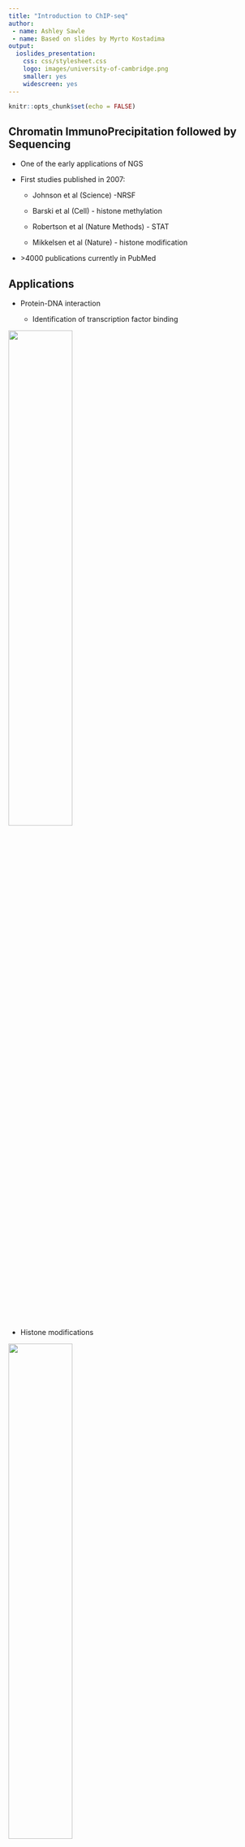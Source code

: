 ```yaml
---
title: "Introduction to ChIP-seq"
author: 
 - name: Ashley Sawle
 - name: Based on slides by Myrto Kostadima
output:
  ioslides_presentation:
    css: css/stylesheet.css
    logo: images/university-of-cambridge.png
    smaller: yes
    widescreen: yes
---
```


```r
knitr::opts_chunk$set(echo = FALSE)
```

## <span class="bbu">Ch</span>romatin <span class="bbu">I</span>mmuno<span class="bbu">P</span>recipitation followed by <span class="bbu">Seq</span>uencing

* One of the early applications of NGS  

* First studies published in 2007:  

    * Johnson et al (Science) -NRSF  
    
    * Barski et al (Cell) - histone methylation  
    
    * Robertson et al (Nature Methods) - STAT  
    
    * Mikkelsen et al (Nature) - histone modification  

* \>4000 publications currently in PubMed

## Applications

* Protein-DNA interaction

    * <span class="pt">Identification of transcription factor binding</span>
    
<img src="images/nrg2641-f1_protein.jpg"  class="centerimg" style="width: 50%" />

* <span class="pt">Histone modifications</span>

<img src="images/nrg2641-f1_histone.jpg"  class="centerimg" style="width: 50%" />


## Experiment Overview

<div style="width: 60%; 
            float: left"> 
<span style="color: #FFFFFF;">.</span>
            
</div>

<div style="margin-left: 60px;
            float: none;">
<img src="images/nrg2641-f1_mod.png", style="width: 40%;
                                               margin-top: -50px;
                                               margin-left: auto;
                                               margin-right: auto;
                                               display: block;">
</div>

<div style="text-align: right">
<p style="font-size: 14px">Image adapted from: Park P (2009), Nature Reviews Genetics, 10, 669-680.</p>
</div>

## Experiment Overview

<div style="width: 60%; 
            float: left"> 

+----------------------------------------------------+---------------------------------------------------------------------------------+
| <span class="smtabtext">Resolution</span>          | <span class="smtabtext">High - single nucleotide</span> |
+----------------------------------------------------+---------------------------------------------------------------------------------+
| <span class="smtabtext">Coverage</span>            | <span class="smtabtext">Limited by “alignability” of reads to the genome</span> |
+----------------------------------------------------+---------------------------------------------------------------------------------+
| <span class="smtabtext">Cost</span>                | <span class="smtabtext">Around £1000 per lane</span> |
+----------------------------------------------------+---------------------------------------------------------------------------------+
| <span class="smtabtext">Source of noise</span>     | <span class="smtabtext"> Sequencing bias, GC bias, Sequencing error </span>   |
+----------------------------------------------------+---------------------------------------------------------------------------------+
| <span class="smtabtext">Amount DNA required</span> | <span class="smtabtext">Low 10 - 50 ng</span> |
+----------------------------------------------------+---------------------------------------------------------------------------------+
| <span class="smtabtext">Multiplexing</span>        | <span class="smtabtext">Possible</span> |
+----------------------------------------------------+---------------------------------------------------------------------------------+

</div>

<div style="margin-left: 60px;
            float: none;">
<img src="images/nrg2641-f1_mod.png", style="width: 40%;
                                               margin-top: -50px;
                                               margin-left: auto;
                                               margin-right: auto;
                                               display: block;">
</div>

<div style="text-align: right">
<p style="font-size: 14px">Image adapted from: Park P (2009), Nature Reviews Genetics, 10, 669-680.</p>
</div>

## Sample Preparation

|          | Transcription factor binding | Histone modifications and Nucleosome positioning |
|:--------:|:-----------------------------|:-------------------------------------------------|
| Crosslinking | Formaldehyde | Usually not |
| Fragmentation | Sonication(200-600bp) | MNase Treatment |
| Immunoprecipitation | Antibody specific to protein |Antibody specific to histonemodification or histone |


## Experimental Design

<ul style="font-size: 30px; line-height: 1.6">
  <li class="pkht">Antibody quality</li>
  <li>Control experiment</li>
  <li>Depth of sequencing</li>
  <li>Multiplexing</li>
  <li>Paired-end reads</li>
</ul>


## Antibody Quality

* Antibody quality - a <span class="pkht">sensitive</span>
and <span class="pkht">specific</span> antibody will give a high level of enrichment

    * <span class="pt">Limited efficiency of antibody is the main reason for failed ChIP-seq experiments</span>
    
* Check your antibody ahead if possible

    * <span class="pt">Western blotting to check the reactivity of the antibody with unmodified and non-histone proteins</span>
    
* Optimize ChIP protocol

    * <span class="pt">If known positives and negatives are available, perform qPCR to demonstrate enrichment for these regions</span>

## Experimental Design

<ul style="font-size: 30px; line-height: 1.6">
  <li>Antibody quality</li>
  <li class="pkht">Control experiment</li>
  <li>Depth of sequencing</li>
  <li>Multiplexing</li>
  <li>Paired-end reads</li>
</ul>

## The Need for a Control Sample

<div style="width: 40%; 
            float: left"> 
            
* Open chromatin regions are fragmented more easily than closed regions.
            
* Repetitive sequences might seem to be enriched (inaccurate repeats copy number in the assembled genome).
            
* Uneven distribution of sequence tags across the genome 
            
* A ChIP-seq peak should be compared with the same region in a matched control
            
</div>

<div style="margin-left: 60px;
            float: none;">
<img src="images/nbt.1518-F1.jpg", style="width: 40%;
                                               margin-left: auto;
                                               margin-right: auto;
                                               display: block;">
</div>

<div style="text-align: right">
<p style="font-size: 14px">Image adapted from: Rozowsky et al. (2009) Nature Biotechnology, 27:66-75.</p>
</div>

<!-- 
https://www.nature.com/articles/nbt.1518/figures/1?proof=trueIn&draft=journal
-->

## Control Type

* Input DNA

* Mock IP - DNA obtained from IP without antibody

    * <span class="pt">Very little material can be pulled down leading to inconsistent results of multiple mock IPs</span>

* Nonspecific IP - using an antibody against a protein that is not known to be involved in DNA binding

* Sequencing a control can be avoided when looking at:

    * time points

    * differential binding pattern between conditions

## Experimental Design

<ul style="font-size: 30px; line-height: 1.6">
  <li>Antibody quality</li>
  <li>Control experiment</li>
  <li class="pkht">Depth of sequencing</li>
  <li>Multiplexing</li>
  <li>Paired-end reads</li>
</ul>

## Sequencing Depth

<img src="images/nbt.1518-F5.jpg"  class="centerimg" style="width: 70%; margin-top: 0px" />

* More prominent peaks are identified with fewer reads, versus weaker peaks that require greater
depth

* Number of putative target regions continues to increase as a function of sequencing
depth

<div style="text-align: right">
<p style="font-size: 14px">Image adapted from: Rozowsky et al. (2009) Nature Biotechnology, 27:66-75.</p>
</div>

## Sequencing Depth

<img src="images/nbt.1518-F5.jpg"  class="centerimg" style="width: 70%; margin-top: 0px" />

* With current sequencing technologies for human/mouse >20M uniquely mapped reads is usually sufficient

* Illumina HiSeq 4000: ~300-350 Million reads per lane

<div style="text-align: right">
<p style="font-size: 14px">Image adapted from: Rozowsky et al. (2009) Nature Biotechnology, 27:66-75.</p>
</div>

## Experimental Design

<ul style="font-size: 30px; line-height: 1.6">
  <li>Antibody quality</li>
  <li>Control experiment</li>
  <li>Depth of sequencing</li>
  <li class="pkht">Multiplexing</li>
  <li>Paired-end reads</li>
</ul>


## Sample barcoding and de-multiplexing

<div style="width: 50%; 
            float: left"> 
            
### Barcoding 

<img src="images/multiplexing.png", style="width: 90%;
                                               margin-left: auto;
                                               margin-right: auto;
                                               display: block;">
</div>

<div style="margin-left: 560px;
            float: none;">
            
### Demultiplexing

<div style="margin-top: 50px">
* Read 1  
<span style="font-family: courier new"><span style="color: #ff9955">ATTAGG</span>CCTAAGCA</span>... - Sample A
* Read 2  
<span style="font-family: courier new"><span style="color: #5588ff">GAGCAA</span>CGACTACT</span>... - Sample B
* Read 3  
<span style="font-family: courier new"><span style="color: #ff9955">ATTAGG</span>CCATACAT</span>... - Sample A
* Read 4  
<span style="font-family: courier new"><span style="color: #75e654">CCATAG</span>GCTGACTA</span>... - Sample C
</div>
</div>

## Experimental Design

<ul style="font-size: 30px; line-height: 1.6">
  <li>Antibody quality</li>
  <li>Control experiment</li>
  <li>Depth of sequencing</li>
  <li>Multiplexing</li>
  <li class="pkht">Paired-end reads</li>
</ul>

## Paired-End Sequencing

<img src="images/Paired_end_read.png"  class="centerimg" style="width: 70%; margin-top: 0px" />

* DNA fragments are sequenced from both ends

* Increases “mappability” - especially in repetitive regions

* Reduced duplicates

* Costs twice as much as single end reads

* For ChIP-seq, usually not worth the extra cost, unless you have a specific interest in repeat regions

## Analysis Workflow Overview

<img src="images/workflow.png"  class="centerimg" style="width: 70%; margin-top: 0px" />


## Alignment

**Goal**: Given a reference sequence and a set of short reads, align each read
to the most likely origin of the fragment from which the read came.

<img src="images/SR_alignment.png"  class="centerimg" style="width: 90%; margin-top: 0px" />

## Alignment

<img src="images/mappers_timeline.png"  class="centerimg" style="width: 75%; margin-top: -100px" />

## Mappability

* Not all of the genome is ‘available’ for mapping

* Align your reads to the unmasked genome

<img src="images/Mappability_table.png"  class="centerimg" style="width: 90%; margin-top: 0px" />


<div style="text-align: right">
<p style="font-size: 14px">Table from: Rozowsky et al. (2009) Nature Biotechnology, 27:66-75.</p>
<p style="font-size: 14px">\*Figure calculated based on 30nt sequence tags</p>
</div>

* <span class="pt">For ChIP-seq, usually short reads are used (50/100bp)</span>

## Reads can map in multiple locations

<img src="images/MultiMapping.png"  class="centerimg" style="width: 90%; margin-top: 0px" />

* Some parts of the genome will not be unique:

    * Common, repeated motifs (proteins domains)

    * Repeat regions

## Duplicate reads

* Reads that align in exactly the same place (same start + same CIGAR string)
    
* Duplicates can occur from:

    * Artefacts from sequencing (PCR artefacts)
    
    * Real biological signal
    
    * We cannot tell apart which one, unless we use barcodes.
    
## Quality Control - alignment

```r
library(tidyverse)
read_tsv("dummy_alignment_data.tsv.csv") %>% 
  gather("Type", "Count", -SampleName) %>% 
  mutate(Type=factor(Type, levels=c("Unmapped", "Duplicate", "Q<15 reads", "Q>15 reads"))) %>% 
  ggplot(aes(x=SampleName, y=Count)) +
     geom_col(aes(fill=Type), colour="black") +
     labs(x=NULL, fill=NULL, y="Number of Reads")
```

## Quality Control - Enrichment

<!--
<div style="width: 20%; 
            float: left"> 
            
<div style="margin-top: 50px">
Lack of coverage in the IP
</div>
<div style="margin-top: 240px">
IP successful
</div>
-->

</div>

<div style="width: 60%"> 
<img src="images/CHANCE_cumulative_enrichment.jpg"  class="centerimg" style="width: 100%; margin-top: -50px" />

</div>

<!--
#<div style="width=20%;">            
<div style="margin-top: 150px">
Amplification Bias
</div>
<div style="margin-top: 240px">
Weak IP
</div>

</div>
-->

## Analysis Workflow Overview

<img src="images/workflow.png"  class="centerimg" style="width: 70%; margin-top: 0px" />

## Peak Calling


<div style="width: 60%; 
            float: left"> 
            
* Basic: 
    
    * Regions are scored by the number of tags in a window of a given size. 
    
    * Then assess by enrichment over control and minimum tag density.
    
* Advanced: take advantage of the directionality of the reads.

</div>

<div style="margin-left: 60px;
            float: none;">
<img src="images/TagStrands.png", style="width: 40%;
                                               margin-left: auto;
                                               margin-right: auto;
                                               display: block;">
</div>

<div style="text-align: right">
<p style="font-size: 14px">Image adapted from: Kharchenko et al. (2008), Nat Biotechnol. 26:1351-1359
</div>

## Peak Calling - Strand Specific Profile

<img src="images/PeakCalling.png"  class="centerimg" style="width: 100%; margin-top: 0px" />

<div style="text-align: right">
<p style="font-size: 14px">Image from: Kharchenko et al. (2008), Nat Biotechnol. 26:1351-1359
</div>

## Peak Calling - Challenges

* Adjust for sequence alignability - regions that contain repetitive elements have different expected tag count

* Different ChIP-seq applications produce different type of peaks. Most current tools have been designed to detect sharp peaks (TF binding, histone modifications at regulatory elements)

* Alternative tools exist for broader peaks (histone modifications that mark domains - transcribed or repressed), e.g. SICER

## Peak Calling - Broad Marks and Sharp Peaks

<img src="images/nrg2641-f2b.png"  class="centerimg" style="width: 60%; margin-top: -50px" />

<div style="text-align: right">
<p style="font-size: 14px">Image adapted from: Park P (2009), Nature Reviews Genetics, 10, 669-680.</p>
</div>

## Peak Calling - MACS2

<div style="width: 50%; 
            float: left"> 
            
Model the shift size between +/- strand tags:

* Scan the genome to find regions with tags enriched relative to random tag distribution

* Randomly sample 1000 of these (high quality peaks) and calculate the distance between the modes of their +/- peaks

* Shift all the tags by d/2 toward the 3’ end.

</div>

<div style="margin-left: 60px;
            float: none;">
<img src="images/CrossCorrelation.png", style="width: 50%;
                                               margin-left: auto;
                                               margin-right: auto;
                                               display: block;">
</div>

## Peak Calling - MACS2

<div style="width: 50%; 
            float: left"> 
            
* Identify candidate peaks using a Poisson distribution to model background            
            
* Candidate peaks are evaluated by  comparing them against a “local” distribution.

* False Discovery Rate (FDR) is calculated (#peaks in control) / (#peaks in IP) 
  
</div>

<div style="margin-left: 60px;
            float: none;">
<img src="images/MACS2_algorithm.png", style="width: 40%;
                                               margin-left: auto;
                                               margin-right: auto;
                                               display: block;">
</div>

## MACS Peak Detection

* Remove duplicate tags (in excess of what can be expected by chance)

* Slide window across the genome to find candidate peaks with a significant tag enrichment (Poisson distribution, global background, p-value 10e-5)

* Also looks at local background levels and eliminates peaks that are not significant with respect to local background

* Uses the control sample to eliminate peaks that are also present there

## Analysis Workflow Overview

<img src="images/workflow.png"  class="centerimg" style="width: 70%; margin-top: 0px" />

## Analysis Downstream to Peak Calling

* <span class="pt">Visualisation - genome browser: Ensembl, UCSC, IGV</span>

<img src="images/EnsemblBrowser.png"  class="centerimg" style="width: 100%; margin-top: 0px" />
    
## Analysis Downstream to Peak Calling

* Visualisation - genome browser: Ensembl, UCSC, IGV

* Peak Annotation - finding interesting features surrounding peak regions:

    * PeakAnalyzer
    
    * ChIPpeakAnno (R package)
    
    * GREAT
    
    * bedtools
    
    * PAVIS

## Analysis Downstream to Peak Calling

* Visualisation - genome browser: Ensembl, UCSC, IGV

* Peak Annotation - finding interesting features surrounding peak regions:

* Correlation with expression data

* Discovery of binding sequence motifs

* Gene Ontology analysis on genes that bind the same factor or have the same modification

* Correlation with SNP data to find allele-specific binding